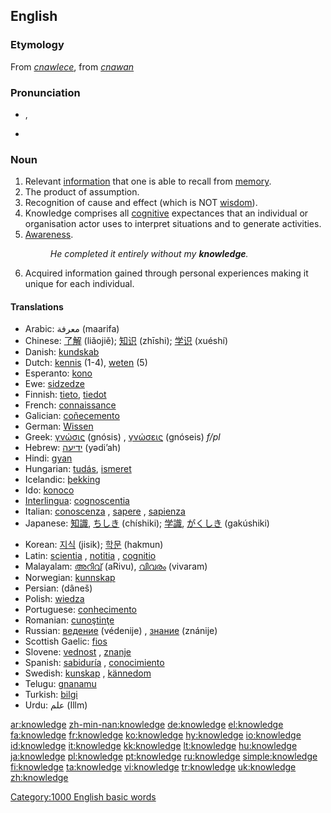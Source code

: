 {{wikipedia}}
==English==

{{rank|living|view|although|533|knowledge|hath|table|daughter}}

===Etymology===
From {{ME.}} ''[[cnawlece]]'', from {{OE.}} ''[[cnawan]]''

===Pronunciation===
*{{IPA|/ˈnɒlɪdʒ/}}, {{SAMPA|/"nQlIdZ/}}
*{{audio|en-us-knowledge.ogg|Audio (US)}}

===Noun===
{{en-noun|-}}

# Relevant [[information]] that one is able to recall from [[memory]].
# The product of assumption.
# Recognition of cause and effect (which is NOT [[wisdom]]).
# Knowledge comprises all [[cognitive]] expectances that an individual or organisation actor uses to interpret situations and to generate activities.
# [[awareness|Awareness]].
#:''He completed it entirely without my '''knowledge'''.''
# Acquired information gained through personal experiences making it unique for each individual.

====Translations====
{{top}}
*Arabic: معرفة (maarifa) {{n}}
*Chinese: [[了解]] (liǎojiě); [[知识]] (zhīshi); [[学识]] (xuéshí)
*Danish: [[kundskab]]
*Dutch: [[kennis]] (1-4), [[weten]] (5)
*Esperanto: [[kono]]
*Ewe: [[sidzedze]]
*Finnish: [[tieto]], [[tiedot]]
*French: [[connaissance]] {{f}}
*Galician: [[coñecemento]] {{m}}
*German: [[Wissen]] {{n}}
*Greek: [[γνώσις]] (gnósis) {{f}}, [[γνώσεις]] (gnóseis) ''f/pl''
*Hebrew: [[ידיעה]] (yədi’ah) {{f}}
*Hindi: [[gyan]]
*Hungarian: [[tudás]], [[ismeret]]
*Icelandic: [[þekking]] {{f}}
*Ido: [[konoco]]
*[[Interlingua]]: [[cognoscentia]]
*Italian: [[conoscenza]] {{f}}, [[sapere]] {{m}}, [[sapienza]] {{f}}
*Japanese: [[知識]], [[ちしき]] (chíshiki); [[学識]], [[がくしき]] (gakúshiki)
{{mid}}
*Korean: [[지식]] (jisik); [[학문]] (hakmun)
*Latin: [[scientia]] {{f}}, [[notitia]] {{f}}, [[cognitio]] {{f}}
*Malayalam: [[അറിവ്]] (aRivu), [[വിവരം]] (vivaram)
*Norwegian: [[kunnskap]]
*Persian: {{FAchar|[[دانش]]}} (dâneš)
*Polish: [[wiedza]] {{f}}
*Portuguese: [[conhecimento]] {{m}}
*Romanian: [[cunoştinţe]] {{f}}
*Russian: [[ведение]] (védenije) {{n}}, [[знание]] (znánije) {{n}}
*Scottish Gaelic: [[fios]] {{m}}
*Slovene: [[vednost]] {{f}}, [[znanje]] {{n}}
*Spanish: [[sabiduría]] {{f}}, [[conocimiento]] {{m}}
*Swedish: [[kunskap]] {{c}}, [[kännedom]] {{c}}
*Telugu: [[gnanamu]] {{n}}
*Turkish: [[bilgi]] {{n}}
*Urdu: علم (Illm) {{n}}
{{bottom}}

[[Category:1000 English basic words]]

[[ar:knowledge]]
[[zh-min-nan:knowledge]]
[[de:knowledge]]
[[el:knowledge]]
[[fa:knowledge]]
[[fr:knowledge]]
[[ko:knowledge]]
[[hy:knowledge]]
[[io:knowledge]]
[[id:knowledge]]
[[it:knowledge]]
[[kk:knowledge]]
[[lt:knowledge]]
[[hu:knowledge]]
[[ja:knowledge]]
[[pl:knowledge]]
[[pt:knowledge]]
[[ru:knowledge]]
[[simple:knowledge]]
[[fi:knowledge]]
[[ta:knowledge]]
[[vi:knowledge]]
[[tr:knowledge]]
[[uk:knowledge]]
[[zh:knowledge]]